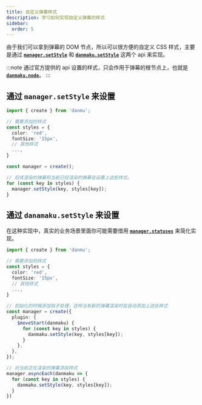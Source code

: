 ```yaml
---
title: 自定义弹幕样式
description: 学习如何实现自定义弹幕的样式
sidebar:
  order: 5
---
```


由于我们可以拿到弹幕的 DOM 节点，所以可以很方便的自定义 CSS 样式，主要是通过 [**`manager.setStyle`**](../../reference/manager-api/#setstyle) 和 [**`danmaku.setStyle`**](../../reference/danmaku-api/#setstyle) 这两个 api 来实现。

:::note
通过官方提供的 api 设置的样式，只会作用于弹幕的根节点上，也就是 [**`danmaku.node`**](../../reference/manager-api/#container)。
:::

## 通过 `manager.setStyle` 来设置

```ts {15}
import { create } from 'danmu';

// 需要添加的样式
const styles = {
  color: 'red',
  fontSize: '15px',
  // 其他样式
  ...,
}

const manager = create();

// 后续渲染的弹幕和当前已经渲染的弹幕会设置上这些样式。
for (const key in styles) {
  manager.setStyle(key, styles[key]);
}
```

## 通过 `danamaku.setStyle` 来设置

在这种实现中，真实的业务场景里面你可能需要借用 [**`manager.statuses`**](../../reference/manager-api/#statuses) 来简化实现。

```ts {16, 25}
import { create } from 'danmu';

// 需要添加的样式
const styles = {
  color: 'red',
  fontSize: '15px',
  // 其他样式
  ...,
}

// 初始化的时候添加钩子处理，这样当有新的弹幕渲染时会自动添加上这些样式
const manager = create({
  plugin: {
    $moveStart(danmaku) {
      for (const key in styles) {
        danmaku.setStyle(key, styles[key]);
      }
    },
  },
});

// 对当前正在渲染的弹幕添加样式
manager.asyncEach(danmaku => {
  for (const key in styles) {
    danmaku.setStyle(key, styles[key]);
  }
})
```
